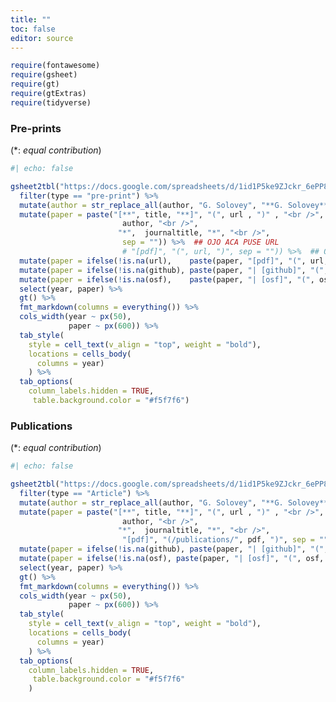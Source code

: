 ```yaml
---
title: ""
toc: false
editor: source
---
```



```r
require(fontawesome)
require(gsheet)
require(gt)
require(gtExtras)
require(tidyverse)
```


### Pre-prints 
(\*: *equal contribution*)

```r
#| echo: false

gsheet2tbl("https://docs.google.com/spreadsheets/d/1id1P5ke9ZJckr_6ePP84FOLeQPoHb57eitX7yaZ_l8A/edit#gid=1000751275") %>% 
  filter(type == "pre-print") %>% 
  mutate(author = str_replace_all(author, "G. Solovey", "**G. Solovey**")) %>% 
  mutate(paper = paste("[**", title, "**]", "(", url , ")" , "<br />",
                         author, "<br />", 
                        "*",  journaltitle, "*", "<br />",
                         sep = "")) %>%  ## OJO ACA PUSE URL
                         # "[pdf]", "(", url, ")", sep = "")) %>%  ## OJO ACA PUSE URL
  mutate(paper = ifelse(!is.na(url),    paste(paper, "[pdf]", "(", url, ")", sep = ""), paper)) %>% 
  mutate(paper = ifelse(!is.na(github), paste(paper, "| [github]", "(", github, ")", sep = ""), paper)) %>% 
  mutate(paper = ifelse(!is.na(osf),    paste(paper, "| [osf]", "(", osf, ")", sep = ""), paper)) %>% 
  select(year, paper) %>% 
  gt() %>% 
  fmt_markdown(columns = everything()) %>% 
  cols_width(year ~ px(50),
             paper ~ px(600)) %>% 
  tab_style(
    style = cell_text(v_align = "top", weight = "bold"),
    locations = cells_body(
      columns = year)
    ) %>% 
  tab_options(
    column_labels.hidden = TRUE,
     table.background.color = "#f5f7f6") 

```

### Publications
(\*: *equal contribution*)

```r
#| echo: false

gsheet2tbl("https://docs.google.com/spreadsheets/d/1id1P5ke9ZJckr_6ePP84FOLeQPoHb57eitX7yaZ_l8A/edit#gid=1000751275") %>% 
  filter(type == "Article") %>% 
  mutate(author = str_replace_all(author, "G. Solovey", "**G. Solovey**")) %>% 
  mutate(paper = paste("[**", title, "**]", "(", url , ")" , "<br />",
                         author, "<br />", 
                        "*",  journaltitle, "*", "<br />", 
                         "[pdf]", "(/publications/", pdf, ")", sep = "")) %>% 
  mutate(paper = ifelse(!is.na(github), paste(paper, "| [github]", "(", github, ")", sep = ""), paper)) %>% 
  mutate(paper = ifelse(!is.na(osf), paste(paper, "| [osf]", "(", osf, ")", sep = ""), paper)) %>% 
  select(year, paper) %>% 
  gt() %>% 
  fmt_markdown(columns = everything()) %>% 
  cols_width(year ~ px(50),
             paper ~ px(600)) %>% 
  tab_style(
    style = cell_text(v_align = "top", weight = "bold"),
    locations = cells_body(
      columns = year)
    ) %>% 
  tab_options(
    column_labels.hidden = TRUE,
     table.background.color = "#f5f7f6"
    ) 

```

